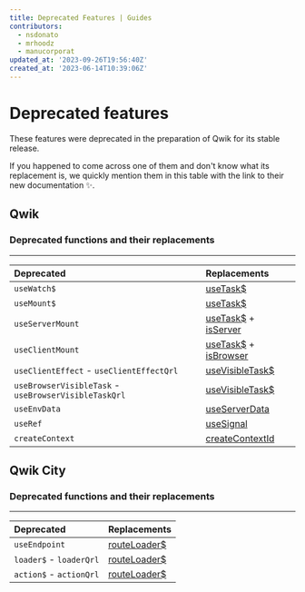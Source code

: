 ```yaml
---
title: Deprecated Features | Guides
contributors:
  - nsdonato
  - mrhoodz
  - manucorporat
updated_at: '2023-09-26T19:56:40Z'
created_at: '2023-06-14T10:39:06Z'
---
```


# Deprecated features

These features were deprecated in the preparation of Qwik for its stable release.

If you happened to come across one of them and don't know what its replacement is, we quickly mention them in this table with the link to their new documentation ✨.

## Qwik

### Deprecated functions and their replacements

----

| Deprecated   | Replacements     |
| :-------- | :-------
| `useWatch$` | [useTask$](https://qwik.dev/docs/components/tasks/#usetask) |
| `useMount$` | [useTask$](https://qwik.dev/docs/components/tasks/#usetask) |
| `useServerMount` | [useTask$](https://qwik.dev/docs/components/tasks/#usetask) + [isServer](https://qwik.dev/docs/guides/qwik-nutshell/#isserver-conditional)
| `useClientMount` | [useTask$](https://qwik.dev/docs/components/tasks/#usetask) + [isBrowser](https://qwik.dev/docs/guides/qwik-nutshell/#isbrowser-conditional)
| `useClientEffect` - `useClientEffectQrl` | [useVisibleTask$](https://qwik.dev/docs/components/tasks/#usevisibletask) |
| `useBrowserVisibleTask` - `useBrowserVisibleTaskQrl` | [useVisibleTask$](https://qwik.dev/docs/components/tasks/#usevisibletask) |
| `useEnvData` | [useServerData](https://qwik.dev/api/qwik/#useserverdata) |
| `useRef` | [useSignal](https://qwik.dev/docs/components/state/#usesignal) |
| `createContext` | [createContextId](https://qwik.dev/docs/components/context/#createcontextid) |

## Qwik City

### Deprecated functions and their replacements
----

| Deprecated   | Replacements
| :-------- | :-------
| `useEndpoint ` | [routeLoader$](https://qwik.dev/docs/route-loader/#routeloader)
| `loader$` - `loaderQrl` | [routeLoader$](https://qwik.dev/docs/route-loader/#routeloader)
| `action$` - `actionQrl`  | [routeLoader$](https://qwik.dev/docs/route-loader/#routeloader)
